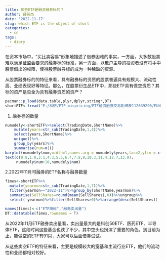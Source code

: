 ```yaml
---
title: 那些ETF是融资融券标的？
author: 薛英杰
date: '2022-11-17'
slug: which ETF is the object of short
categories:
  - cn
tags:
  - diary
---
```


在资本市场中，"买比卖容易"形象地描述了借券困难的事实，一方面，大多数股票难以满足证监会要求的融券标的标准，另一方面，以散户主导的投资者没有将手中股票借出的权限，使得股票融券标的成为一种稀缺的资源。

从股票融券标的的特征来看，具有融券标的资质的股票普遍具有规模大、流动性高、业绩表现好等特征。那么，在股票衍生品ETF中，那些ETF具有做空资质？其标的资产是否全为具有融券资质的资产？

```r
pacman::p_load(data.table,plyr,dplyr,stringr,DT)
shortETF<-fread("E:/科研/ETF mispricing/ETF融资融券交易明细表112639290/FUND_ETFMARTRA.txt")
```

1.  融券标的数量

```r
numudely<-shortETF%>%select(TradingDate,ShortName)%>%
    mutate(years=str_sub(TradingDate,1,4))%>%
    select(years,ShortName)%>%
    unique()%>%
    group_by(years)%>%
    summarise(num=n())
barplot(numudely$num,width=1,names.arg = numudely$years,las=2,ylim = c(0,230))
text(c(0.8,1.8,3.1,4.3,5.5,6.4,7.8,9,10.3,11.4,12.7,13.9),
     numudely$num+10,numudely$num)
```

2.2022年11月可融券的ETF名称与融券数量

```r
fimes<-shortETF%>%
  mutate(yearmon=str_sub(TradingDate,1,7))%>%
  filter(yearmon=="2022-11")%>%group_by(ShortName,yearmon)%>%
  summarise(SellShares=round(mean(SellShares),0))%>%ungroup%>%
  select(-yearmon)%>%filter(SellShares>0)%>%arrange(desc(SellShares))

names(fimes)<-c("ETF简称","融券卖出量")
DT::datatable(fimes,rownames = T)
```

从2022年11月ETF融券卖出量看，卖出量最大的是科创50ETF、医药ETF、半导体ETF，这段时间这些基金也跌了不少，其中空头也扮演了重要的角色。到目前为止，能做空的ETF有91只，大家可以后面借券试试。

从这些卖空ETF的特征来看，主要是规模较大的宽基和主流行业ETF，他们的流动性和业绩都相对较好。
